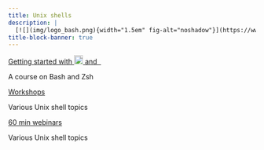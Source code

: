 ```yaml
---
title: Unix shells
description: |
  [![](img/logo_bash.png){width="1.5em" fig-alt="noshadow"}](https://www.gnu.org/software/bash/) / &nbsp;[![](img/logo_zsh.svg){width="1.2em" fig-alt="noshadow"}](https://www.zsh.org/) &nbsp;scripting & command line utilities
title-block-banner: true
---
```


:::{layout="[[5, 5], [5, -5]]"}

:::{.card .mb-3}

:::{.card-body2}

[Getting started with ![](img/logo_bash.png){width="1.3em" fig-alt="noshadow"} and &nbsp;![](img/logo_zsh.svg){width="1.1em" fig-alt="noshadow"}](top_intro.qmd){.card-title2 .stretched-link}

[A course on Bash and Zsh]{.text-muted}

:::

:::

:::{.card .mb-3}

:::{.card-body2}

[Workshops](top_ws.qmd){.card-title2 .stretched-link}

[Various Unix shell topics]{.text-muted}

:::

:::

:::{.card .mb-3}

:::{.card-body2}

[60 min webinars](top_wb.qmd){.card-title2 .stretched-link}

[Various Unix shell topics]{.text-muted}

:::

:::

::::
